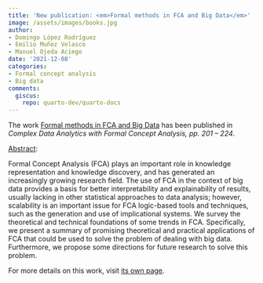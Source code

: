 ```yaml
---
title: 'New publication: <em>Formal methods in FCA and Big Data</em>'
image: /assets/images/books.jpg
author:
- Domingo López Rodríguez
- Emilio Muñoz Velasco
- Manuel Ojeda Aciego
date: '2021-12-08'
categories:
- Formal concept analysis
- Big data
comments:
  giscus:
    repo: quarto-dev/quarto-docs
---
```


The work <u>Formal methods in FCA and Big Data</u> has been published in <em>Complex Data Analytics with Formal Concept Analysis, <em>pp. 201 -- 224</em></em>.

<u>Abstract</u>:



Formal Concept Analysis (FCA) plays an important role in knowledge representation and knowledge discovery, and has generated an increasingly growing research field. The use of FCA in the context of big data provides a basis for better interpretability and explainability of results, usually lacking in other statistical approaches to data analysis; however, scalability is an important issue for FCA logic-based tools and techniques, such as the generation and use of implicational systems. We survey the theoretical and technical foundations of some trends in FCA. Specifically, we present a summary of promising theoretical and practical applications of FCA that could be used to solve the problem of dealing with big data. Furthermore, we propose some directions for future research to solve this problem.




For more details on this work, visit <a href='/publications/books/2021-complexfca'>its own page</a>.
